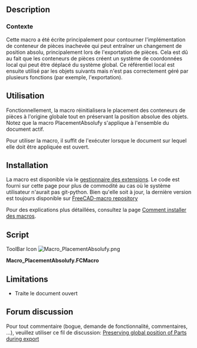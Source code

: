 <languages/>

{{Macro
|Name=PlacementAbsolufy
|Name/fr=PlacementAbsolufy
|Icon=Macro_PlacementAbsolufy.png
|Description=Cette macro réinitialise la position de tous les conteneurs de pièces pour documenter l'origine tout en conservant les positions absolues des objets.<br/>Cette macro a été écrite principalement pour contourner l'implémentation inachevée du conteneur de pièces qui peut entraîner un changement de position absolue, principalement lors de l'exportation de pièces. Cela est dû au fait que les conteneurs de pièces créent un système de coordonnées local qui peut être déplacé du système global. Ce référentiel local est ensuite utilisé par les objets suivants mais n'est pas correctement géré par plusieurs fonctions (par exemple, l'exportation).
|Author=OpenBrain
|Date=2019-06-10
|Version=0.2
|FCVersion= 0.17+
|SeeAlso=[[Macro_StraightenObject/fr|Macro StraightenObject]] [[Image:Macro_StraightenObject.png|24px]]
|Download=[https://www.freecadweb.org/wiki/images/9/92/Macro_PlacementAbsolufy.png ToolBar Icon]
}}

==Description==

===Contexte===

Cette macro a été écrite principalement pour contourner l'implémentation de conteneur de pièces inachevée qui peut entraîner un changement de position absolu, principalement lors de l'exportation de pièces. Cela est dû au fait que les conteneurs de pièces créent un système de coordonnées local qui peut être déplacé du système global. Ce référentiel local est ensuite utilisé par les objets suivants mais n'est pas correctement géré par plusieurs fonctions (par exemple, l'exportation).

==Utilisation==

Fonctionnellement, la macro réinitialisera le placement des conteneurs de pièces à l'origine globale tout en préservant la position absolue des objets.
Notez que la macro PlacementAbsolufy s'applique à l'ensemble du document actif.

Pour utiliser la macro, il suffit de l'exécuter lorsque le document sur lequel elle doit être appliquée est ouvert.

==Installation==

La macro est disponible via le [[Std_AddonMgr/fr|gestionnaire des extensions]]. Le code est fourni sur cette page pour plus de commodité au cas où le système utilisateur n'aurait pas git-python. Bien qu'elle soit à jour, la dernière version est toujours disponible sur [https://github.com/FreeCAD/FreeCAD-macros/blob/master/Utility/PlacementAbsolufy.FCMacro FreeCAD-macro repository]

Pour des explications plus détaillées, consultez la page [[How to install macros/fr|Comment installer des macros]].

==Script==

ToolBar Icon [[Image:Macro_PlacementAbsolufy.png]]

'''Macro_PlacementAbsolufy.FCMacro'''

{{MacroCode|code=
#!/usr/bin/python
#####################################
# Copyright (c) openBrain 2019
# Licensed under LGPL v2
#
# This macro will reset position of all part containers to document origin while keeping the absolute object positions
#
# Version history :
# *0.2 : some typo improvement + commenting for official PR
# *0.1 : alpha release, almost no test performed
#
#####################################

__Name__ = 'PlacementAbsolufy'
__Comment__ = 'Reset part containers to global origin while keeping object positions'
__Author__ = 'openBrain'
__Version__ = '0.2'
__Date__ = '2019-06-10'
__License__ = 'LGPL v2'
__Web__ = 'https://www.freecadweb.org/wiki/Macro_PlacementAbsolufy'
__Wiki__ = 'https://www.freecadweb.org/wiki/Macro_PlacementAbsolufy'
__Icon__ = ''
__Help__ = 'Run the macro with model active in the GUI'
__Status__ = 'Alpha'
__Requires__ = 'FreeCAD >= 0.17'
__Communication__ = 'https://forum.freecadweb.org/viewtopic.php?f=3&t=36869'
__Files__ = ''

currState = {} #initialize a dictionary to store current object placements

for obj in App.ActiveDocument.Objects: #going through active document objects
    if "Placement" in obj.PropertiesList: #if object has a Placement property
        currState[obj] = obj.getGlobalPlacement() #store the object pointer with its global placement

App.ActiveDocument.openTransaction("Absolufy") #open a transaction for undo management

for obj, plac in currState.items(): #going through all moveable objects
    if obj.isDerivedFrom("App::Part"): #if object is a part container
        obj.Placement = App.Placement(App.Vector(0,0,0),App.Rotation(0,0,0)) #reset its placement to global document origin
    elif obj.TypeId[:5] == "App::": #if object is another App type (typically an origin axis or plane)
        None #do nothing
    else: #for all other objects
        obj.Placement = plac #replace them at their global (absolute) placement

App.ActiveDocument.commitTransaction() #commit transaction
}}

==Limitations==

* Traite le document ouvert

==Forum discussion==

Pour tout commentaire (bogue, demande de fonctionnalité, commentaires, ...), veuillez utiliser ce fil de discussion: [https://forum.freecadweb.org/viewtopic.php?f=3&t=36869 Preserving global position of Parts during export]